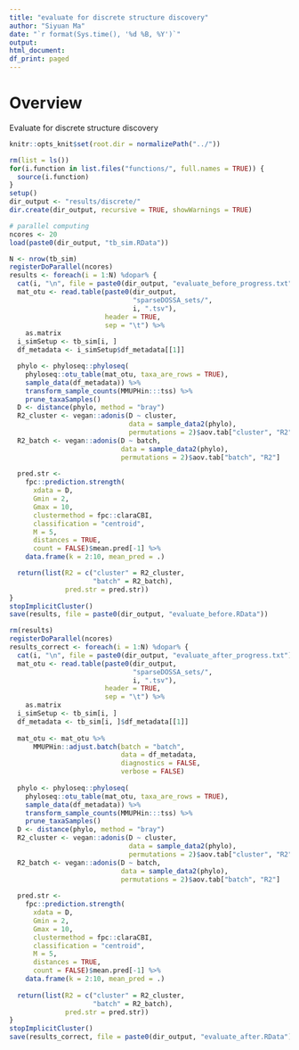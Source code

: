```yaml
---
title: "evaluate for discrete structure discovery"
author: "Siyuan Ma"
date: "`r format(Sys.time(), '%d %B, %Y')`"
output:
html_document:
df_print: paged
---
```

# Overview
Evaluate for discrete structure discovery

```r
knitr::opts_knit$set(root.dir = normalizePath("../"))
```
```r
rm(list = ls())
for(i.function in list.files("functions/", full.names = TRUE)) {
  source(i.function)
}
setup()
dir_output <- "results/discrete/"
dir.create(dir_output, recursive = TRUE, showWarnings = TRUE)
```

```r
# parallel computing
ncores <- 20
load(paste0(dir_output, "tb_sim.RData"))
```

```r
N <- nrow(tb_sim)
registerDoParallel(ncores)
results <- foreach(i = 1:N) %dopar% {
  cat(i, "\n", file = paste0(dir_output, "evaluate_before_progress.txt"), append = TRUE)
  mat_otu <- read.table(paste0(dir_output,
                               "sparseDOSSA_sets/",
                               i, ".tsv"),
                        header = TRUE,
                        sep = "\t") %>% 
    as.matrix
  i_simSetup <- tb_sim[i, ]
  df_metadata <- i_simSetup$df_metadata[[1]]

  phylo <- phyloseq::phyloseq(
    phyloseq::otu_table(mat_otu, taxa_are_rows = TRUE),
    sample_data(df_metadata)) %>%
    transform_sample_counts(MMUPHin:::tss) %>%
    prune_taxaSamples()
  D <- distance(phylo, method = "bray")
  R2_cluster <- vegan::adonis(D ~ cluster,
                              data = sample_data2(phylo),
                              permutations = 2)$aov.tab["cluster", "R2"]
  R2_batch <- vegan::adonis(D ~ batch,
                            data = sample_data2(phylo),
                            permutations = 2)$aov.tab["batch", "R2"]
  
  pred.str <-
    fpc::prediction.strength(
      xdata = D,
      Gmin = 2,
      Gmax = 10,
      clustermethod = fpc::claraCBI,
      classification = "centroid",
      M = 5,
      distances = TRUE,
      count = FALSE)$mean.pred[-1] %>%
    data.frame(k = 2:10, mean_pred = .)

  return(list(R2 = c("cluster" = R2_cluster,
                     "batch" = R2_batch), 
              pred.str = pred.str))
}
stopImplicitCluster()
save(results, file = paste0(dir_output, "evaluate_before.RData"))
```


```r
rm(results)
registerDoParallel(ncores)
results_correct <- foreach(i = 1:N) %dopar% {
  cat(i, "\n", file = paste0(dir_output, "evaluate_after_progress.txt"), append = TRUE)
  mat_otu <- read.table(paste0(dir_output,
                               "sparseDOSSA_sets/",
                               i, ".tsv"),
                        header = TRUE,
                        sep = "\t") %>% 
    as.matrix
  i_simSetup <- tb_sim[i, ]
  df_metadata <- tb_sim[i, ]$df_metadata[[1]]
  
  mat_otu <- mat_otu %>% 
      MMUPHin::adjust.batch(batch = "batch", 
                            data = df_metadata,
                            diagnostics = FALSE, 
                            verbose = FALSE)
  
  phylo <- phyloseq::phyloseq(
    phyloseq::otu_table(mat_otu, taxa_are_rows = TRUE),
    sample_data(df_metadata)) %>%
    transform_sample_counts(MMUPHin:::tss) %>%
    prune_taxaSamples()
  D <- distance(phylo, method = "bray")
  R2_cluster <- vegan::adonis(D ~ cluster,
                              data = sample_data2(phylo),
                              permutations = 2)$aov.tab["cluster", "R2"]
  R2_batch <- vegan::adonis(D ~ batch,
                            data = sample_data2(phylo),
                            permutations = 2)$aov.tab["batch", "R2"]
  
  pred.str <-
    fpc::prediction.strength(
      xdata = D,
      Gmin = 2,
      Gmax = 10,
      clustermethod = fpc::claraCBI,
      classification = "centroid",
      M = 5,
      distances = TRUE,
      count = FALSE)$mean.pred[-1] %>%
    data.frame(k = 2:10, mean_pred = .)
  
  return(list(R2 = c("cluster" = R2_cluster,
                     "batch" = R2_batch), 
              pred.str = pred.str))
} 
stopImplicitCluster()
save(results_correct, file = paste0(dir_output, "evaluate_after.RData"))
```
